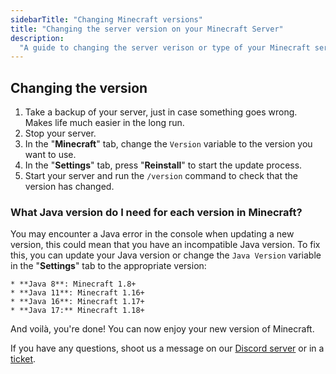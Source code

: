 ```yaml
---
sidebarTitle: "Changing Minecraft versions"
title: "Changing the server version on your Minecraft Server"
description:
  "A guide to changing the server verison or type of your Minecraft server. You have full control over the type and the version of your server, and you can change that at any time!"
---
```


## Changing the version

1. Take a backup of your server, just in case something goes wrong. Makes life
   much easier in the long run.
2. Stop your server.
3. In the "**Minecraft**" tab, change the `Version` variable to the version you want
   to use.
4. In the "**Settings**" tab, press "**Reinstall**" to start the update process.
5. Start your server and run the `/version` command to check that the version
   has changed.

### What Java version do I need for each version in Minecraft?

You may encounter a Java error in the console when updating a new version, this
could mean that you have an incompatible Java version. To fix this, you can
update your Java version or change the `Java Version` variable in the
"**Settings**" tab to the appropriate version:

    * **Java 8**: Minecraft 1.8+
    * **Java 11**: Minecraft 1.16+
    * **Java 16**: Minecraft 1.17+
    * **Java 17:** Minecraft 1.18+

And voilà, you're done! You can now enjoy your new version of Minecraft.

If you have any questions, shoot us a message on our
[Discord server](https://berrybyte.net/discord) or in a
[ticket](https://berrybyte.net/ticket).
